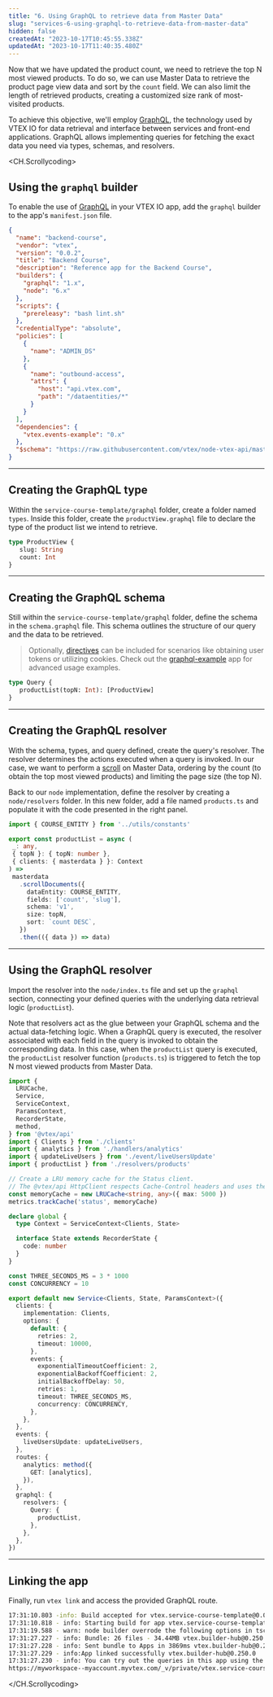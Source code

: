 ```yaml
---
title: "6. Using GraphQL to retrieve data from Master Data"
slug: "services-6-using-graphql-to-retrieve-data-from-master-data"
hidden: false
createdAt: "2023-10-17T10:45:55.338Z"
updatedAt: "2023-10-17T11:40:35.480Z"
---
```


Now that we have updated the product count, we need to retrieve the top N most viewed products. To do so, we can use Master Data to retrieve the product page view data and sort by the `count` field. We can also limit the length of retrieved products, creating a customized size rank of most-visited products.

To achieve this objective, we'll employ [GraphQL](https://graphql.org/), the technology used by VTEX IO for data retrieval and interface between services and front-end applications. GraphQL allows implementing queries for fetching the exact data you need via types, schemas, and resolvers.

<CH.Scrollycoding>

## Using the `graphql` builder

To enable the use of [GraphQL](https://graphql.org/) in your VTEX IO app, add the `graphql` builder to the app's `manifest.json` file.

```json service-course-template/manifest.json focus=8
{
  "name": "backend-course",
  "vendor": "vtex",
  "version": "0.0.2",
  "title": "Backend Course",
  "description": "Reference app for the Backend Course",
  "builders": {
    "graphql": "1.x",
    "node": "6.x"
  },
  "scripts": {
    "prereleasy": "bash lint.sh"
  },
  "credentialType": "absolute",
  "policies": [
    {
      "name": "ADMIN_DS"
    },
    {
      "name": "outbound-access",
      "attrs": {
        "host": "api.vtex.com",
        "path": "/dataentities/*"
      }
    }
  ],
  "dependencies": {
    "vtex.events-example": "0.x"
  },
  "$schema": "https://raw.githubusercontent.com/vtex/node-vtex-api/master/gen/manifest.schema"
}
```

---

## Creating the GraphQL type

Within the `service-course-template/graphql` folder, create a folder named `types`. Inside this folder, create the `productView.graphql` file to declare the type of the product list we intend to retrieve.

```graphql service-course-template/graphql/types/productView.graphql
type ProductView {
   slug: String
   count: Int
}
```

---

## Creating the GraphQL schema

Still within the `service-course-template/graphql` folder, define the schema in the `schema.graphql` file. This schema outlines the structure of our query and the data to be retrieved.

> Optionally, [directives](https://graphql.org/learn/queries/#directives) can be included for scenarios like obtaining user tokens or utilizing cookies. Check out the [graphql-example](https://github.com/vtex-apps/graphql-example) app for advanced usage examples.

```graphql service-course-template/graphql/types/schema.graphql
type Query {
   productList(topN: Int): [ProductView]
}
```

---

## Creating the GraphQL resolver

With the schema, types, and query defined, create the query's resolver. The resolver determines the actions executed when a query is invoked. In our case, we want to perform a [scroll](https://developers.vtex.com/docs/guides/search-and-scroll-api-queries) on Master Data, ordering by the count (to obtain the top most viewed products) and limiting the page size (the top N).

Back to our `node` implementation, define the resolver by creating a `node/resolvers` folder. In this new folder, add a file named `products.ts` and populate it with the code presented in the right panel.

```ts service-course-template/node/resolvers/products.ts
import { COURSE_ENTITY } from '../utils/constants'

export const productList = async (
 _: any,
 { topN }: { topN: number },
 { clients: { masterdata } }: Context
) =>
 masterdata
   .scrollDocuments({
     dataEntity: COURSE_ENTITY,
     fields: ['count', 'slug'],
     schema: 'v1',
     size: topN,
     sort: `count DESC`,
   })
   .then(({ data }) => data)
```

---

## Using the GraphQL resolver

Import the resolver into the `node/index.ts` file and set up the `graphql` section, connecting your defined queries with the underlying data retrieval logic (`productList`).

Note that resolvers act as the glue between your GraphQL schema and the actual data-fetching logic. When a GraphQL query is executed, the resolver associated with each field in the query is invoked to obtain the corresponding data. In this case, when the `productList` query is executed, the `productList` resolver function (`products.ts`) is triggered to fetch the top N most viewed products from Master Data.

```ts service-course-template/node/index.ts focus=12,56:62
import {
  LRUCache,
  Service,
  ServiceContext,
  ParamsContext,
  RecorderState,
  method,
} from '@vtex/api'
import { Clients } from './clients'
import { analytics } from './handlers/analytics'
import { updateLiveUsers } from './event/liveUsersUpdate'
import { productList } from './resolvers/products'

// Create a LRU memory cache for the Status client.
// The @vtex/api HttpClient respects Cache-Control headers and uses the provided cache.
const memoryCache = new LRUCache<string, any>({ max: 5000 })
metrics.trackCache('status', memoryCache)

declare global {
  type Context = ServiceContext<Clients, State>

  interface State extends RecorderState {
    code: number
  }
}

const THREE_SECONDS_MS = 3 * 1000
const CONCURRENCY = 10

export default new Service<Clients, State, ParamsContext>({
  clients: {
    implementation: Clients,
    options: {
      default: {
        retries: 2,
        timeout: 10000,
      },
      events: {
        exponentialTimeoutCoefficient: 2,
        exponentialBackoffCoefficient: 2,
        initialBackoffDelay: 50,
        retries: 1,
        timeout: THREE_SECONDS_MS,
        concurrency: CONCURRENCY,
      },
    },
  },
  events: {
    liveUsersUpdate: updateLiveUsers,
  },
  routes: {
    analytics: method({
      GET: [analytics],
    }),
  },
  graphql: {
    resolvers: {
      Query: {
        productList,
      },
    },
  },
})
```

---

## Linking the app

Finally, run `vtex link` and access the provided GraphQL route.

```sh Terminal mark=8
17:31:10.803 -info: Build accepted for vtex.service-course-template@0.0.1 at myaccount/myworkspace vtex.builder-hub@0.250.0
17:31:10.818 - info: Starting build for app vtex.service-course-template@0.0.1 vtex.builder-hub@0.250.0
17:31:19.588 - warn: node builder overrode the following options in tsconfig.json: target: 'es2017' = 'es2019' vtex.builder-hub@0.250.0
17:31:27.227 - info: Bundle: 26 files - 34.44MB vtex.builder-hub@0.250.0 
17:31:27.228 - info: Sent bundle to Apps in 3869ms vtex.builder-hub@0.250.0
17:31:27.229 - info:App linked successfully vtex.builder-hub@0.250.0
17:31:27.230 - info: You can try out the queries in this app using the GraphiQLIDE available at:
https://myworkspace--myaccount.myvtex.com/_v/private/vtex.service-course-template@0.0.1/graphiql/v1 vtex.builder-hub@0.250.0
```

</CH.Scrollycoding>
